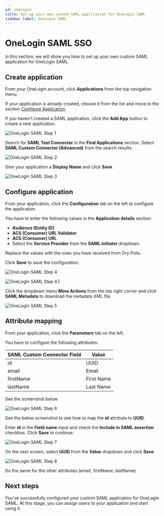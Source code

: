 ```yaml
---
id: onelogin
title: Set up your own custom SAML application for OneLogin SAML
sidebar_label: OneLogin SAML
---
```


# OneLogin SAML SSO

In this section, we will show you how to set up your own custom SAML application for OneLogin SAML.

## Create application

From your OneLogin account, click **Applications** from the top navigation menu.

If your application is already created, choose it from the list and move to the section
[Configure Application](#configure-application)

If you haven't created a SAML application, click the **Add App** button to create a new application.

![OneLogin SAML Step 1](../_assets/sso-providers/onelogin/1.png)

Search for **SAML Test Connector** in the **Find Applications** section. Select **SAML Custom Connector (Advanced)** from the
search results.

![OneLogin SAML Step 2](../_assets/sso-providers/onelogin/2.png)

Give your application a **Display Name** and click **Save**.

![OneLogin SAML Step 3](../_assets/sso-providers/onelogin/3.png)

## Configure application

From your application, click the **Configuration** tab on the left to configure the application.

You have to enter the following values in the **Application details** section:

- **Audience (Entity ID)**
- **ACS (Consumer) URL Validator**
- **ACS (Consumer) URL**
- Select the **Service Provider** from the **SAML initiator** dropdown.

Replace the values with the ones you have received from Ory Polis.

Click **Save** to save the configuration.

![OneLogin SAML Step 4](../_assets/sso-providers/onelogin/4.png)

![OneLogin SAML Step 4.1](../_assets/sso-providers/onelogin/4_1.png)

Click the dropdown menu **More Actions** from the top right corner and click **SAML Metadata** to download the metadata XML file.

![OneLogin SAML Step 5](../_assets/sso-providers/onelogin/5.png)

## Attribute mapping

From your application, click the **Parameters** tab on the left.

You have to configure the following attributes:

| SAML Custom Connector Field | Value      |
| --------------------------- | ---------- |
| id                          | UUID       |
| email                       | Email      |
| firstName                   | First Name |
| lastName                    | Last Name  |

See the screenshot below.

![OneLogin SAML Step 6](../_assets/sso-providers/onelogin/6.png)

See the below screenshot to see how to map the **id** attribute to **UUID**.

Enter **id** in the **Field name** input and check the **Include in SAML assertion** checkbox. Click **Save** to continue.

![OneLogin SAML Step 7](../_assets/sso-providers/onelogin/7.png)

On the next screen, select **UUID** from the **Value** dropdown and click **Save**.

![OneLogin SAML Step 8](../_assets/sso-providers/onelogin/8.png)

Do the same for the other attributes (email, firstName, lastName).

## Next steps

You've successfully configured your custom SAML application for OneLogin SAML. At this stage, you can assign users to your
application and start using it.

